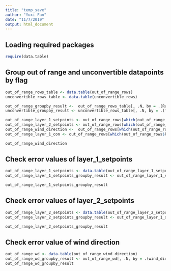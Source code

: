 ```yaml
---
title: "temp_save"
author: "Yuxi Fan"
date: "11/7/2019"
output: html_document
---
```

## Loading required packages
```r
require(data.table)
```


## Group out of range and unconvertible datapoints by flag 
```r
out_of_range_rows_table <- data.table(out_of_range_rows)
unconvertible_rows_table <- data.table(unconvertible_rows)

out_of_range_groupby_result <-  out_of_range_rows_table[, .N, by = .(Range_flag)] 
unconvertible_groupby_result <- unconvertible_rows_table[, .N, by = .(flag)]

out_of_range_layer_1_setpoints <- out_of_range_rows[which(out_of_range_rows$Range_flag == "layer_1_setpoint"),]
out_of_range_layer_2_setpoints <- out_of_range_rows[which(out_of_range_rows$Range_flag == "layer_2_setpoint"),]
out_of_range_wind_direction <-  out_of_range_rows[which(out_of_range_rows$Range_flag == "wind_direction"),]
out_of_range_layer_1_con <- out_of_range_rows[which(out_of_range_rows$Range_flag == "layer_1_concentration"),]

out_of_range_wind_direction
```

## Check error values of layer_1_setpoints
```r
out_of_range_layer_1_setpoints <- data.table(out_of_range_layer_1_setpoints)
out_of_range_layer_1_setpoints_groupby_result <- out_of_range_layer_1_setpoints[, .N, by = .(layer_1_setpoint)]

out_of_range_layer_1_setpoints_groupby_result
```

## Check error values of layer_2_setpoints
```r
out_of_range_layer_2_setpoints <- data.table(out_of_range_layer_2_setpoints)
out_of_range_layer_2_setpoints_groupby_result <- out_of_range_layer_1_setpoints[, .N, by = .(layer_2_setpoint)]

out_of_range_layer_2_setpoints_groupby_result
```
## Check error value of wind direction
```r
out_of_range_wd <- data.table(out_of_range_wind_direction)
out_of_range_wd_groupby_result <- out_of_range_wd[, .N, by = .(wind_direction)]
out_of_range_wd_groupby_result
```



